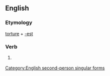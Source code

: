 ==English==

===Etymology===
[[torture]] + [[-est]]

===Verb===
{{infl|en|verb form}}

# {{archaic}} {{form of|Second-person singular simple present form of|torture}}

[[Category:English second-person singular forms]]